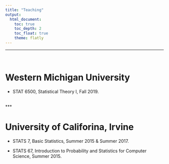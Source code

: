 ```yaml
---
title: "Teaching"
output: 
  html_document:
    toc: true
    toc_depth: 2
    toc_float: true
    theme: flatly
---
```


***
<br>

Western Michigan University
======================================================================

- STAT 6500, Statistical Theory I, Fall 2019.


<br>
***
<br>

University of Califorina, Irvine
=======================================================================

- STATS 7, Basic Statistics, Summer 2015 & Summer 2017.

- STATS 67, Introduction to Probability and Statistics for Computer Science, Summer 2015.